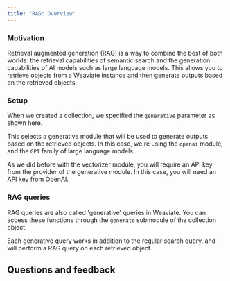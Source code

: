 ```yaml
---
title: "RAG: Overview"
---
```



### <i class="fa-solid fa-chalkboard"></i> Motivation

Retrieval augmented generation (RAG) is a way to combine the best of both worlds: the retrieval capabilities of semantic search and the generation capabilities of AI models such as large language models. This allows you to retrieve objects from a Weaviate instance and then generate outputs based on the retrieved objects.

### <i class="fa-solid fa-chalkboard"></i> Setup

When we created a collection, we specified the `generative` parameter as shown here.

<FilteredTextBlock
  text={TSCode}
  startMarker="# Define the generative module"
  endMarker="# END generativeDefinition"
  language="ts"
/>

This selects a generative module that will be used to generate outputs based on the retrieved objects. In this case, we're using the `openai` module, and the `GPT` family of large language models.

As we did before with the vectorizer module, you will require an API key from the provider of the generative module. In this case, you will need an API key from OpenAI.

### <i class="fa-solid fa-code"></i> RAG queries

RAG queries are also called 'generative' queries in Weaviate. You can access these functions through the `generate` submodule of the collection object.

Each generative query works in addition to the regular search query, and will perform a RAG query on each retrieved object.

## Questions and feedback


<DocsFeedback/>
